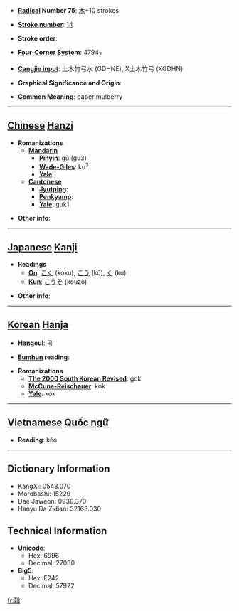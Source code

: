 * '''[[Wiktionary:Chinese radical index| Radical]] Number 75''': [[Wiktionary:Chinese radical index 木|木]]+10 strokes

* '''[[Wiktionary:Chinese total strokes index|Stroke number]]''': [[Wiktionary:Chinese total strokes index 14|14]]

* '''Stroke order''': 

* '''[[Wiktionary:Chinese four corner index|Four-Corner System]]''': 4794<sub>7</sub>

* '''[[Wiktionary:Chinese Cangjie index|Cangjie input]]''': 土木竹弓水 (GDHNE), X土木竹弓 (XGDHN)

* '''Graphical Significance and Origin''': 

* '''Common Meaning''': paper mulberry

----

== [[Chinese]] [[Hanzi]] ==

* '''Romanizations'''
** '''[[Mandarin]]'''
*** '''[[Pinyin]]''': gǔ (gu3)
*** '''[[Wade-Giles]]''': ku<sup>3</sup>
*** '''[[Yale]]''': 
** '''[[Cantonese]]'''
*** '''[[Jyutping]]''':
*** '''[[Penkyamp]]''': 
*** '''[[Yale]]''': guk1

* '''Other info''': 

----

== [[Japanese]] [[Kanji]] ==

* '''Readings'''
** '''[[On]]''': [[こく]] (koku), [[こう]] (kō), [[く]] (ku)
** '''[[Kun]]''': [[こうぞ]] (kouzo)

* '''Other info''':  

----

== [[Korean]] [[Hanja]] ==

* '''[[Hangeul]]''': 곡

* '''[[Eumhun]] reading''': 

* '''Romanizations'''
** '''[[The 2000 South Korean Revised Romanization|The 2000 South Korean Revised]]''': gok
** '''[[McCune-Reischauer]]''': kok
** '''[[Yale]]''': kok


----

== [[Vietnamese]] [[Quốc ngữ]] ==

* '''Reading''': kéo

----

== Dictionary Information ==

* KangXi: 0543.070
* Morobashi: 15229
* Dae Jaweon: 0930.370
* Hanyu Da Zidian: 32163.030

== Technical Information ==

* '''Unicode''':
** Hex: 6996
** Decimal: 27030
* '''Big5''':
** Hex: E242
** Decimal: 57922

[[fr:榖]]